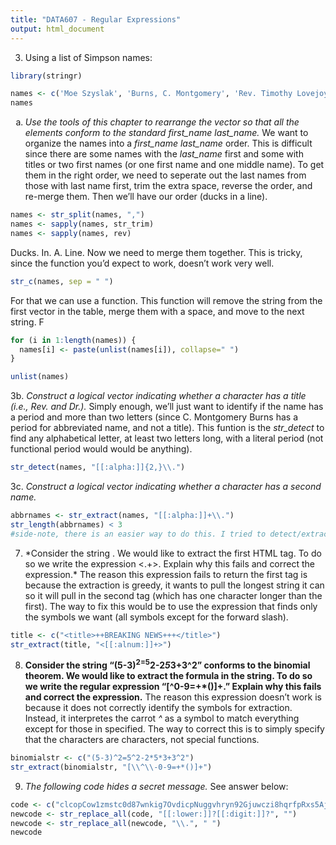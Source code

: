```yaml
---
title: "DATA607 - Regular Expressions"
output: html_document
---
```


3. Using a list of Simpson names:


```r
library(stringr)

names <- c('Moe Szyslak', 'Burns, C. Montgomery', 'Rev. Timothy Lovejoy', 'Ned Flanders', 'Simpson, Homer', 'Dr. Julius Hibbert')
names
```

a. *Use the tools of this chapter to rearrange the vector so that all the elements conform to the standard first_name last_name.* We want to organize the names into a *first_name* *last_name* order. This is difficult since there are some names with the *last_name* first and some with titles or two first names (or one first name and one middle name). To get them in the right order, we need to seperate out the last names from those with last name first, trim the extra space, reverse the order, and re-merge them. Then we'll have our order (ducks in a line).

```r
names <- str_split(names, ",")
names <- sapply(names, str_trim)
names <- sapply(names, rev)
```

Ducks. In. A. Line. Now we need to merge them together. This is tricky, since the function you'd expect to work, doesn't work very well.

```r
str_c(names, sep = " ")
```

For that we can use a function. This function will remove the string from the first vector in the table, merge them with a space, and move to the next string. F

```r
for (i in 1:length(names)) {
  names[i] <- paste(unlist(names[i]), collapse=" ")
}

unlist(names)
```



3b. *Construct a logical vector indicating whether a character has a title (i.e., Rev. and Dr.).* Simply enough, we'll just want to identify if the name has a period and more than two letters (since C. Montgomery Burns has a period for abbreviated name, and not a title). This funtion is the *str_detect* to find any alphabetical letter, at least two letters long, with a literal period (not functional period would would be anything).

```r
str_detect(names, "[[:alpha:]]{2,}\\.")
```


3c. *Construct a logical vector indicating whether a character has a second name.*

```r
abbrnames <- str_extract(names, "[[:alpha:]]+\\.")
str_length(abbrnames) < 3
#side-note, there is an easier way to do this. I tried to detect/extract all strings that included an alphabetical character and a period with 2 letters but failed doing so. This longer version is much too inefficient.
```


7. *Consider the string <title>++BREAKING NEWS+++</title>. We would like to extract the first HTML tag. To do so we write the expression <.+>. Explain why this fails and correct the expression.* The reason this expression fails to return the first tag is because the extraction is greedy, it wants to pull the longest string it can so it will pull in the second tag (which has one character longer than the first). The way to fix this would be to use the expression that finds only the symbols we want (all symbols except for the forward slash).


```r
title <- c("<title>++BREAKING NEWS+++</title>")
str_extract(title, "<[[:alnum:]]+>")
```



8. **Consider the string "(5-3)^2=5^2-2*5*3+3^2" conforms to the binomial theorem. We would like to extract the formula in the string. To do so we write the regular expression "[^0-9=+*()]+." Explain why this fails and correct the expression.** The reason this expression doesn't work is because it does not correctly identify the symbols for extraction. Instead, it interpretes the carrot *^* as a symbol to match everything except for those in specified. The way to correct this is to simply specify that the characters are characters, not special functions.

```r
binomialstr <- c("(5-3)^2=5^2-2*5*3+3^2")
str_extract(binomialstr, "[\\^\\-0-9=+*()]+")
```


9. *The following code hides a secret message.* See answer below:


```r
code <- c("clcopCow1zmstc0d87wnkig7OvdicpNuggvhryn92Gjuwczi8hqrfpRxs5Aj5dwpn0TanwoUwisdij7Lj8kpf03AT5Idr3coc0bt7yczjatOaootj55t3Nj3ne6c4Sfek.r1w1YwwojigOd6vrfUrbz2.2bkAnbhzgv4R9i05zEcrop.wAgnb.SqoU65fPa1otfb7wEm24k6t3sR9zqe5fy89n6Nd5t9kc4fE905gmc4Rgxo5nhDk!gr")
newcode <- str_replace_all(code, "[[:lower:]]?[[:digit:]]?", "")
newcode <- str_replace_all(newcode, "\\.", " ")
newcode
```

